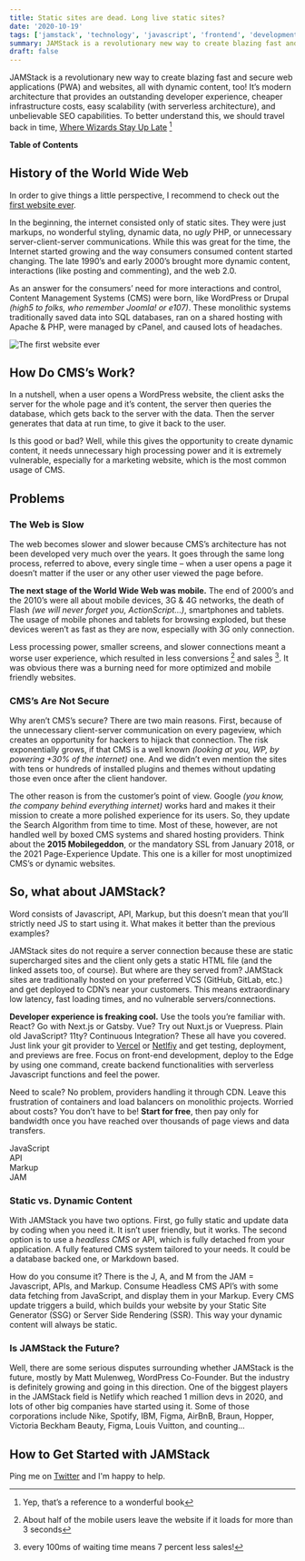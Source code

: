 ```yaml
---
title: Static sites are dead. Long live static sites?
date: '2020-10-19'
tags: ['jamstack', 'technology', 'javascript', 'frontend', 'development', 'opinion']
summary: JAMStack is a revolutionary new way to create blazing fast and secure web applications (PWA) and websites.
draft: false
---
```


JAMStack is a revolutionary new way to create blazing fast and secure web applications (PWA) and websites, all
with dynamic content, too! It’s modern architecture that provides an outstanding developer experience, cheaper
infrastructure costs, easy scalability (with serverless architecture), and unbelievable SEO capabilities. To better
understand this, we should travel back in time, [Where Wizards Stay Up Late](https://amzn.to/3yuoUvL) [^1]

**Table of Contents**

<TOCInline toc={props.toc} toHeading={3} />

## History of the World Wide Web

In order to give things a little perspective, I recommend to check out the [first website ever](http://info.cern.ch/hypertext/WWW/TheProject.html).

In the beginning, the internet consisted only of static sites. They were just markups, no wonderful styling,
dynamic data, no *ugly* PHP, or unnecessary server-client-server communications. While this was great for the
time, the Internet started growing and the way consumers consumed content started changing. The late 1990’s and early
2000’s brought more dynamic content, interactions (like posting and commenting), and the web 2.0.

As an answer for the consumers’ need for more interactions and control, Content Management Systems (CMS)
were born, like WordPress or Drupal *(high5 to folks, who remember Joomla! or e107)*. These monolithic systems
traditionally saved data into SQL databases, ran on a shared hosting with Apache & PHP, were managed by
cPanel, and caused lots of headaches.

<Image alt="The first website ever" src="/static/images/jamstack/first-website-ever.jpg" layout="responsive" width={1000} height={369} />

## How Do CMS’s Work?

In a nutshell, when a user opens a WordPress  website, the client asks the server for the whole page and it’s
content, the server then queries the database, which gets back to the server with the data. Then the server
generates that data at run time, to give it back to the user.

Is this good or bad? Well, while this gives the opportunity to create dynamic content, it needs unnecessary high processing power and it is extremely
vulnerable, especially for a marketing website, which is the most common usage of CMS.

## Problems

### The Web is Slow

The web becomes slower and slower because CMS’s architecture has not been developed very much over
the years. It goes through the same long process, referred to above, every single time – when a user opens a page
it doesn’t matter if the user or any other user viewed the page before.

**The next stage of the World Wide Web was mobile.** The end of 2000’s and the 2010’s were all about mobile
devices, 3G & 4G networks, the death of Flash *(we will never forget you, ActionScript…)*, smartphones and tablets.
The usage of mobile phones and tablets for browsing exploded, but these devices weren’t as fast as they are now,
especially with 3G only connection.

Less processing power, smaller screens, and slower connections meant a worse user experience, which resulted in less conversions [^2] and sales [^3]. It was
obvious there was a burning need for more optimized and mobile friendly websites.

<EmailCTA embedded />

### CMS’s Are Not Secure

Why aren’t CMS’s secure? There are two main reasons. First, because of the unnecessary client-server
communication on every pageview, which creates an opportunity for hackers to hijack that connection. The risk
exponentially grows, if that CMS is a well known *(looking at you, WP, by powering +30% of the internet)* one. And
we didn’t even mention the sites with tens or hundreds of installed plugins and themes without updating those
even once after the client handover.

The other reason is from the customer’s point of view. Google *(you know, the
company behind everything internet)* works hard and makes it their mission to create a more polished experience
for its users. So, they update the Search Algorithm from time to time. Most of these, however, are not handled
well by boxed CMS systems and shared hosting providers. Think about the **2015 Mobilegeddon**, or the mandatory
SSL from January 2018, or the 2021 Page-Experience Update. This one is a killer for most unoptimized CMS’s or
dynamic websites.

## So, what about JAMStack?

Word consists of Javascript, API, Markup, but this doesn’t mean that you’ll strictly
need JS to start using it. What makes it better than the previous examples?

JAMStack sites do not require a server connection because these are static supercharged sites and the client only
gets a static HTML file (and the linked assets too, of course). But where are they served from? JAMStack sites are
traditionally hosted on your preferred VCS (GitHub, GitLab, etc.) and get deployed to CDN’s near your customers.
This means extraordinary low latency, fast loading times, and no vulnerable servers/connections.

**Developer experience is freaking cool.** Use the tools you’re familiar with. React? Go with Next.js or Gatsby. Vue?
Try out Nuxt.js or Vuepress. Plain old JavaScript? 11ty? Continuous Integration? These all have you covered. Just
link your git provider to [Vercel](https://vercel.com) or [Netlfiy](hettps://netlify.com) and get testing, deployment, and previews are free. Focus on front-end development,
deploy to the Edge by using one command, create backend functionalities with serverless Javascript functions
and feel the power.

Need to scale? No problem, providers handling it through CDN. Leave this frustration of containers and load
balancers on monolithic projects. Worried about costs? You don’t have to be! **Start for free**, then pay only for
bandwidth once you have reached over thousands of page views and data transfers.

<div className="w-full flex flex-col my-22 font-extrabold">
  <div className="flex-1 flex flex-row p-0">
    <div className="flex-1 bg-yellow-600 py-4 px-12 border-2 border-transparent text-center text-gray-800">
      JavaScript
    </div>
    <div className="flex-1 bg-red-500 py-4 px-12 border-2 border-transparent text-center text-gray-800">
      API
    </div>
    <div className="flex-1 bg-fuchsia-400 py-4 px-12 border-2 border-transparent text-center text-gray-800">
      Markup
    </div>
  </div>
  <div className="flex-1 bg-primary-500 py-4 px-12 border-2 border-transparent text-center text-gray-800">
    JAM
  </div>
</div>

### Static vs. Dynamic Content

With JAMStack you have two options. First, go fully static and update data by coding when you need it. It isn’t
user friendly, but it works. The second option is to use a *headless CMS* or API, which is fully detached from your
application. A fully featured CMS system tailored to your needs. It could be a database backed one, or Markdown
based.

How do you consume it? There is the J, A, and M from the JAM = Javascript, APIs, and Markup. Consume
Headless CMS API’s with some data fetching from JavaScript, and display them in your Markup. Every CMS
update triggers a build, which builds your website by your Static Site Generator (SSG) or Server Side Rendering
(SSR). This way your dynamic content will always be static.

### Is JAMStack the Future?

Well, there are some serious disputes surrounding whether JAMStack is the future, mostly by Matt Mulenweg,
WordPress Co-Founder. But the industry is definitely growing and going in this direction. One of the biggest
players in the JAMStack field is Netlify which reached 1 million devs in 2020, and lots of other big companies
have started using it. Some of those corporations include Nike, Spotify, IBM, Figma, AirBnB, Braun, Hopper,
Victoria Beckham Beauty, Figma, Louis Vuitton, and counting…

## How to Get Started with JAMStack

Ping me on [Twitter](https://twitter.com/thedevdavid) and I'm happy to help.


[^1]: Yep, that’s a reference to a wonderful book
[^2]: About half of the mobile users leave the website if it loads for more than 3 seconds
[^3]: every 100ms of waiting time means 7 percent less sales!
